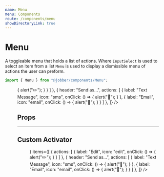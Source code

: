 ```yaml
---
name: Menu
menu: Components
route: /components/menu
showDirectoryLink: true
---
```



# Menu

<ComponentStatus stage="pre" responsive="no" accessible="yes" />

A toggleable menu that holds a list of actions. Where `InputSelect` is used to
select an item from a list `Menu` is used to display a dismissible menu of
actions the user can preform.

```ts
import { Menu } from "@jobber/components/Menu";
```

<Playground>
  <Menu
    items={[
      {
        actions: [
          {
            label: "Edit",
            icon: "edit",
            onClick: () => {
              alert("✏️");
            }
          }
        ]
      },
      {
        header: "Send as...",
        actions: [
          {
            label: "Text Message",
            icon: "sms",
            onClick: () => {
              alert("📱");
            }
          },
          {
            label: "Email",
            icon: "email",
            onClick: () => {
              alert("📨");
            }
          }
        ]
      },
    ]}
  />

</Playground>

## Props

<Props of={Menu} />

---

## Custom Activator

<Playground>
  <Menu
    activator={<Button label="My Fancy Menu" />}
    items={[
      {
        actions: [
          {
            label: "Edit",
            icon: "edit",
            onClick: () => {
              alert("✏️");
            }
          }
        ]
      },
      {
        header: "Send as...",
        actions: [
          {
            label: "Text Message",
            icon: "sms",
            onClick: () => {
              alert("📱");
            }
          },
          {
            label: "Email",
            icon: "email",
            onClick: () => {
              alert("📨");
            }
          }
        ]
      },
    ]}
  />

</Playground>
